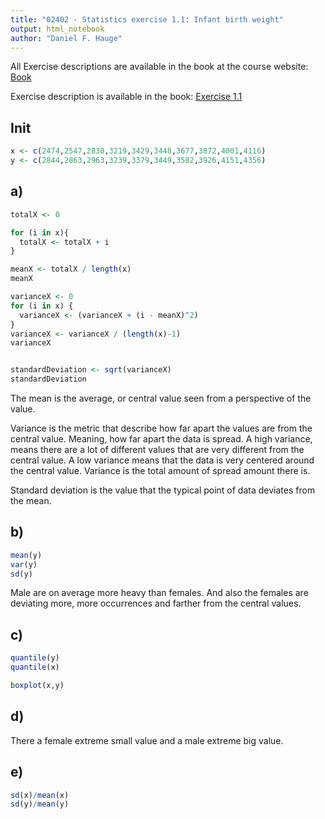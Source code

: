 ```yaml
---
title: "02402 - Statistics exercise 1.1: Infant birth weight"
output: html_notebook
author: "Daniel F. Hauge"
---
```


All Exercise descriptions are available in the book at the course website: [Book](https://02402.compute.dtu.dk/enotes/book-IntroStatistics)

Exercise description is available in the book: [Exercise 1.1](https://02402.compute.dtu.dk/enotes/book-IntroStatistics#DV%3aexc%3ainfant-birth-weight)


## Init

```r
x <- c(2474,2547,2830,3219,3429,3448,3677,3872,4001,4116)
y <- c(2844,2863,2963,3239,3379,3449,3582,3926,4151,4356)
```

## a) 

```r
totalX <- 0

for (i in x){
  totalX <- totalX + i
}

meanX <- totalX / length(x)
meanX

varianceX <- 0
for (i in x) {
  varianceX <- (varianceX + (i - meanX)^2)
}
varianceX <- varianceX / (length(x)-1)
varianceX


standardDeviation <- sqrt(varianceX)
standardDeviation
```

The mean is the average, or central value seen from a perspective of the value.

Variance is the metric that describe how far apart the values are from the central value. Meaning, how far apart the data is spread. A high variance, means there are a lot of different values that are very different from the central value. A low variance means that the data is very centered around the central value. Variance is the total amount of spread amount there is.

Standard deviation is the value that the typical point of data deviates from the mean. 

## b)

```r
mean(y)
var(y)
sd(y)
```
Male are on average more heavy than females. And also the females are deviating more, more occurrences and farther from the central values.

## c)
```r
quantile(y)
quantile(x)
```
```r
boxplot(x,y)
```

## d)
There a female extreme small value and a male extreme big value.

## e)
```r
sd(x)/mean(x)
sd(y)/mean(y)
```

